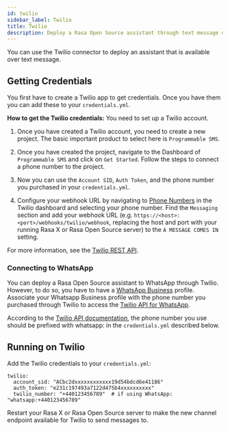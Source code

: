 ```yaml
---
id: twilio
sidebar_label: Twilio
title: Twilio
description: Deploy a Rasa Open Source assistant through text message or WhatsApp via the Twilio connector
---
```


You can use the Twilio connector to deploy an assistant that is available over text message.

## Getting Credentials

You first have to create a Twilio app to get credentials.
Once you have them you can add these to your `credentials.yml`.

**How to get the Twilio credentials:**
You need to set up a Twilio account.

1. Once you have created a Twilio account, you need to create a new
   project. The basic important product to select here
   is `Programmable SMS`.

2. Once you have created the project, navigate to the Dashboard of
   `Programmable SMS` and click on `Get Started`. Follow the
   steps to connect a phone number to the project.

3. Now you can use the `Account SID`, `Auth Token`, and the phone
   number you purchased in your `credentials.yml`.

4. Configure your webhook URL by navigating to
   [Phone Numbers](https://www.twilio.com/console/phone-numbers/incoming) in the Twilio
   dashboard and selecting your phone number. Find the `Messaging` section and add
   your webhook URL (e.g. `https://<host>:<port>/webhooks/twilio/webhook`,
   replacing the host and port with your running Rasa X or Rasa Open Source server)
   to the `A MESSAGE COMES IN` setting.

For more information, see the [Twilio REST API](https://www.twilio.com/docs/iam/api).

### Connecting to WhatsApp

You can deploy a Rasa Open Source assistant to WhatsApp through Twilio. However, to do so, you have
to have a [WhatsApp Business](https://www.whatsapp.com/business/) profile. Associate
your Whatsapp Business profile with the phone number you purchased through Twilio to
access the [Twilio API for WhatsApp](https://www.twilio.com/docs/whatsapp/api).

According to the [Twilio API documentation](https://www.twilio.com/docs/whatsapp/api#using-phone-numbers-with-whatsapp),
the phone number you use should be prefixed with whatsapp: in the `credentials.yml` described below.


## Running on Twilio

Add the Twilio credentials to your `credentials.yml`:

```yaml-rasa
twilio:
  account_sid: "ACbc2dxxxxxxxxxxxx19d54bdcd6e41186"
  auth_token: "e231c197493a7122d475b4xxxxxxxxxx"
  twilio_number: "+440123456789"  # if using WhatsApp: "whatsapp:+440123456789"
```

Restart your Rasa X or Rasa Open Source server
to make the new channel endpoint available for Twilio to send messages to.

